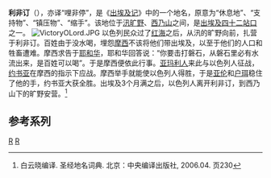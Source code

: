 '''利非订'''（{{lang-he|רפידים}}），亦译“哩非停”，是《[[出埃及记|出埃及记]]》中的一个地名，原意为“休息地”、“支持物”、“镇压物”、“缩手”。该地位于[[汛旷野|汛旷野]]、[[西乃山|西乃山]]之间，是[[出埃及四十二站口列表|出埃及四十二站口]]之一。
[[File:VictoryOLord.JPG|thumb]]
以色列民众过了[[红海|红海]]之后，从汛的旷野向前，扎营于利非订。百姓由于没水喝，埋怨[[摩西|摩西]]不该将他们带出埃及，以至于他们的人口和牲畜遭难。摩西求告于[[耶和华|耶和华]]，耶和华回答说：“你要击打磐石，从磐石里必有水流出来，是百姓可以喝”。于是摩西便依此行事。[[亚玛利人|亚玛利人]]来此与以色列人征战，[[约书亚|约书亚]]在摩西的指示下应战。摩西举手就能使以色列人得胜，于是[[亚伦|亚伦]]和[[户珥|户珥]]稳住了他的手，约书亚大获全胜。出埃及3个月满之后，以色列人离开利非订，到西乃山下的旷野安营。<ref>白云晓编译. 圣经地名词典. 北京：中央编译出版社, 2006.04. 页230</ref>

==参考系列==
{{reflist}}

[[Category:摩西五经中的地名|R]]
[[Category:出埃及四十二站口|R]]